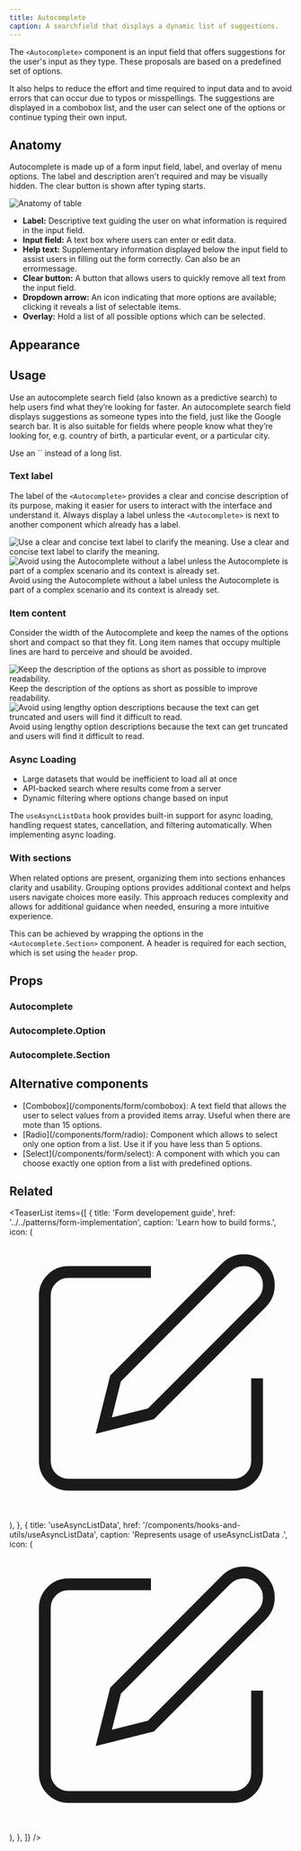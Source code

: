 ```yaml
---
title: Autocomplete
caption: A searchfield that displays a dynamic list of suggestions.
---
```


The `<Autocomplete>` component is an input field that offers suggestions for the user's input as they type. These proposals are based on a predefined set of options.

It also helps to reduce the effort and time required to input data and to avoid errors that can occur due to typos or misspellings. The suggestions are displayed in a combobox list, and the user can select one of the options or continue typing their own input.

## Anatomy

Autocomplete is made up of a form input field, label, and overlay of menu options. The label and description aren't required and may be visually hidden. The clear button is shown after typing starts.

<Image
  src="/autocomplete/autocomplete-anatomy.jpg"
  alt="Anatomy of table"
  width={800}
  height={550}
  className="mx-auto block"
/>

<ul>
  <li>
    <b>Label:</b> Descriptive text guiding the user on what information is
    required in the input field.
  </li>
  <li>
    <b>Input field:</b> A text box where users can enter or edit data.
  </li>
  <li>
    <b>Help text:</b> Supplementary information displayed below the input field
    to assist users in filling out the form correctly. Can also be an
    errormessage.
  </li>
  <li>
    <b>Clear button:</b> A button that allows users to quickly remove all text
    from the input field.
  </li>
  <li>
    <b>Dropdown arrow:</b> An icon indicating that more options are available;
    clicking it reveals a list of selectable items.
  </li>
  <li>
    <b>Overlay:</b> Hold a list of all possible options which can be selected.
  </li>
</ul>

## Appearance

<AppearanceDemo component={title} />

<AppearanceTable component={title} />

## Usage

Use an autocomplete search field (also known as a predictive search) to help users find what they’re looking for faster.
An autocomplete search field displays suggestions as someone types into the field, just like the Google search bar.
It is also suitable for fields where people know what they’re looking for, e.g. country of birth, a particular event, or a particular city.

<ComponentDemo file="./autocomplete-basic.demo.tsx" />

<Do>
  <Do.Description>Use an `<Autocomplete>` instead of a long list.</Do.Description>
</Do>

### Text label

The label of the `<Autocomplete>` provides a clear and concise description of its purpose, making it easier for users to
interact with the interface and understand it.
Always display a label unless the `<Autocomplete>` is next to another component which already has a label.

<GuidelineTiles>
  <Do>
    <Do.Figure>
      <Image
        width={700}
        height={700}
        unoptimized
        src="/autocomplete/autocomplete-do-label.jpg"
        alt="Use a clear and concise  text label to clarify the meaning."
      />
    </Do.Figure>
    <Do.Description>
      Use a clear and concise text label to clarify the meaning.
    </Do.Description>
  </Do>
  <Dont>
    <Dont.Figure>
      <Image
        width={700}
        height={700}
        unoptimized
        src="/autocomplete/autocomplete-dont-label.jpg"
        alt="Avoid using the Autocomplete without a label unless the Autocomplete is part of a complex scenario and its context is already set."
      />
    </Dont.Figure>
    <Dont.Description>
      Avoid using the Autocomplete without a label unless the Autocomplete is
      part of a complex scenario and its context is already set.
    </Dont.Description>
  </Dont>
</GuidelineTiles>

### Item content

Consider the width of the Autocomplete and keep the names of the options short and compact so that they fit. Long
item
names that occupy multiple lines are hard to perceive and should be avoided.

<GuidelineTiles>
  <Do>
    <Do.Figure>
      <Image
        width={700}
        height={700}
        unoptimized
        src="/autocomplete/autocomplete-do-content.jpg"
        alt="Keep the description of the options as short as possible to improve readability."
      />
    </Do.Figure>
    <Do.Description>
      Keep the description of the options as short as possible to improve
      readability.
    </Do.Description>
  </Do>
  <Dont>
    <Dont.Figure>
      <Image
        width={700}
        height={700}
        unoptimized
        src="/autocomplete/autocomplete-dont-content.jpg"
        alt="Avoid using lengthy option descriptions because the text can get truncated and users will find it difficult to read."
      />
    </Dont.Figure>
    <Dont.Description>
      Avoid using lengthy option descriptions because the text can get truncated
      and users will find it difficult to read.
    </Dont.Description>
  </Dont>
</GuidelineTiles>

### Async Loading

- Large datasets that would be inefficient to load all at once
- API-backed search where results come from a server
- Dynamic filtering where options change based on input

The `useAsyncListData` hook provides built-in support for async loading, handling request states, cancellation, and filtering automatically. When implementing async loading.

<ComponentDemo file="./autocomplete-async.demo.tsx" />

### With sections

When related options are present, organizing them into sections enhances clarity and usability. Grouping options provides additional context and helps users navigate choices more easily. This approach reduces complexity and allows for additional guidance when needed, ensuring a more intuitive experience.

This can be achieved by wrapping the options in the `<Autocomplete.Section>` component. A header is required for each section, which is set using the `header` prop.

<ComponentDemo file="./autocomplete-section.demo.tsx" />

## Props

<StorybookHintMessage component={title} />

### Autocomplete

<PropsTable component={title} />

### Autocomplete.Option

<PropsTable component="ListBoxItem" />

### Autocomplete.Section

<PropsTable component="ListBoxSection" />

## Alternative components

<ul>
  <li>
    [Combobox](/components/form/combobox): A text field that allows the user to
    select values from a provided items array. Useful when there are mote than
    15 options.
  </li>
  <li>
    [Radio](/components/form/radio): Component which allows to select only one
    option from a list. Use it if you have less than 5 options.
  </li>
  <li>
    [Select](/components/form/select): A component with which you can choose
    exactly one option from a list with predefined options.
  </li>
</ul>

## Related

<TeaserList
  items={[
    {
      title: 'Form developement guide',
      href: '../../patterns/form-implementation',
      caption: 'Learn how to build forms.',
      icon: (
        <svg
          xmlns="http://www.w3.org/2000/svg"
          width={24}
          height={24}
          viewBox="0 0 24 24"
          fill="none"
          stroke="currentColor"
          strokeWidth={2}
          strokeLinecap="round"
          strokeLinejoin="round"
        >
          <path d="M12 3H5a2 2 0 00-2 2v14a2 2 0 002 2h14a2 2 0 002-2v-7" />
          <path d="M18.375 2.625a2.121 2.121 0 113 3L12 15l-4 1 1-4z" />
        </svg>
      ),
    },
    {
      title: 'useAsyncListData',
      href: '/components/hooks-and-utils/useAsyncListData',
      caption: 'Represents  usage of useAsyncListData .',
      icon: (
        <svg
          xmlns="http://www.w3.org/2000/svg"
          width={24}
          height={24}
          viewBox="0 0 24 24"
          fill="none"
          stroke="currentColor"
          strokeWidth={2}
          strokeLinecap="round"
          strokeLinejoin="round"
        >
          <path d="M12 3H5a2 2 0 00-2 2v14a2 2 0 002 2h14a2 2 0 002-2v-7" />
          <path d="M18.375 2.625a2.121 2.121 0 113 3L12 15l-4 1 1-4z" />
        </svg>
      ),
    },
  ]}
/>
